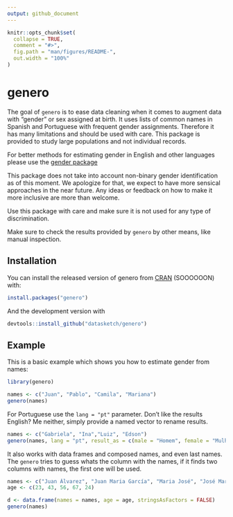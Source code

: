 ```yaml
---
output: github_document
---
```


<!-- README.md is generated from README.Rmd. Please edit that file -->

```r
knitr::opts_chunk$set(
  collapse = TRUE,
  comment = "#>",
  fig.path = "man/figures/README-",
  out.width = "100%"
)
```

# genero

<!-- badges: start -->
<!-- badges: end -->

The goal of `genero` is to ease data cleaning when it comes to augment data with "gender" or sex assigned at birth. It uses lists of common names in Spanish and Portuguese with frequent gender assignments. Therefore it has many limitations and should be used with care. This package is provided to study large populations and not individual records.

For better methods for estimating gender in English and other languages please use the [gender package](https://github.com/ropensci/gender/)

This package does not take into account non-binary gender identification as of this moment. We apologize for that, we expect to have more sensical approaches in the near future. Any ideas or feedback on how to make it more inclusive are more than welcome.

Use this package with care and make sure it is not used for any type of discrimination. 

Make sure to check the results provided by `genero` by other means, like manual inspection.

## Installation

You can install the released version of genero from [CRAN](https://CRAN.R-project.org) (SOOOOOON) with:

``` r
install.packages("genero")
```

And the development version with 

``` r
devtools::install_github("datasketch/genero")
```

## Example

This is a basic example which shows you how to estimate gender from names:

```r
library(genero)

names <- c("Juan", "Pablo", "Camila", "Mariana")
genero(names)

```

For Portuguese use the `lang = "pt"` parameter. Don't like the results English? Me neither, simply provide a named vector to rename results.


```r
names <- c("Gabriela", "Ina","Luiz", "Edson")
genero(names, lang = "pt", result_as = c(male = "Homem", female = "Mulher"))
```

It also works with data frames and composed names, and even last names. The `genero` tries to guess whats the column with the names, if it finds two columns with names, the first one will be used.

```r
names <- c("Juan Álvarez", "Juan Maria García", "Maria José", "José María", "María Rodríguez")
age <- c(23, 43, 56, 67, 24)

d <- data.frame(names = names, age = age, stringsAsFactors = FALSE)
genero(names)
```




